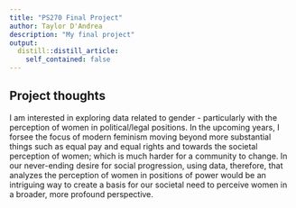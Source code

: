```yaml
---
title: "PS270 Final Project"
author: Taylor D'Andrea
description: "My final project"
output:
  distill::distill_article:
    self_contained: false
---
```




## Project thoughts

I am interested in exploring data related to gender - particularly with the perception of women in political/legal positions. In the upcoming years, I forsee the focus of modern feminism moving beyond more substantial things such as equal pay and equal rights and towards the societal perception of women; which is much harder for a community to change. In our never-ending desire for social progression, using data, therefore, that analyzes the perception of women in positions of power would be an intriguing way to create a basis for our societal need to perceive women in a broader, more profound perspective.